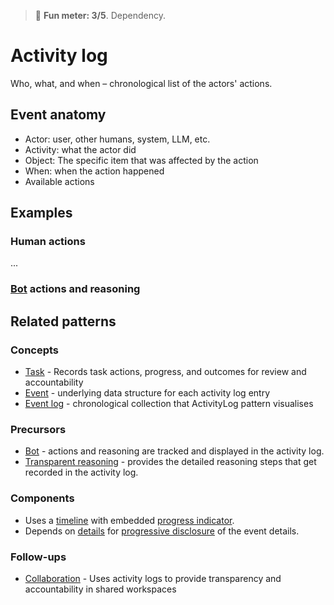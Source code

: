 
<Meta of={ActivityLogStories} />

> 🙂 **Fun meter: 3/5**. Dependency.

# Activity log

Who, what, and when – chronological list of the actors' actions.

<Story of={ActivityLogStories.Basic} />

## Event anatomy

- Actor: user, other humans, system, LLM, etc.
- Activity: what the actor did
- Object: The specific item that was affected by the action
- When: when the action happened
- Available actions

## Examples

### Human actions

...

### [Bot](../?path=/docs/patterns-bot--docs) actions and reasoning

<Story of={ActivityLogStories.LLMReasoning} />

## Related patterns

### Concepts

- [Task](../?path=/docs/concepts-task--docs) - Records task actions, progress, and outcomes for review and accountability
- [Event](../?path=/docs/concepts-event--docs) - underlying data structure for each activity log entry
- [Event log](../?path=/docs/concepts-event-log--docs) - chronological collection that ActivityLog pattern visualises

### Precursors

- [Bot](../?path=/docs/patterns-bot--docs) - actions and reasoning are tracked and displayed in the activity log.
- [Transparent reasoning](../?path=/docs/patterns-transparent-reasoning--docs) - provides the detailed reasoning steps that get recorded in the activity log.

### Components

- Uses a [timeline](../?path=/docs/components-timeline--docs) with embedded [progress indicator](../?path=/docs/components-progress-indicator--docs).
- Depends on [details](../?path=/docs/primitives-details--docs) for [progressive disclosure](../?path=/docs/patterns-progressive-disclosure--docs) of the event details.

### Follow-ups

- [Collaboration](../?path=/docs/patterns-collaboration--docs) - Uses activity logs to provide transparency and accountability in shared workspaces


